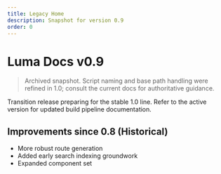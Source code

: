 ```yaml
---
title: Legacy Home
description: Snapshot for version 0.9
order: 0
---
```


# Luma Docs v0.9

> Archived snapshot. Script naming and base path handling were refined in 1.0; consult the current docs for authoritative guidance.

Transition release preparing for the stable 1.0 line. Refer to the active version for updated build pipeline documentation.

## Improvements since 0.8 (Historical)

- More robust route generation
- Added early search indexing groundwork
- Expanded component set
